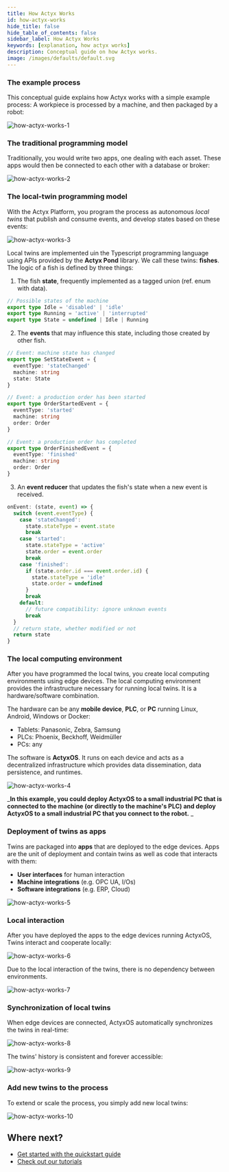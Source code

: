 ```yaml
---
title: How Actyx Works
id: how-actyx-works
hide_title: false
hide_table_of_contents: false
sidebar_label: How Actyx Works
keywords: [explanation, how actyx works]
description: Conceptual guide on how Actyx works.
image: /images/defaults/default.svg
---
```


### The example process

This conceptual guide explains how Actyx works with a simple example process: A workpiece is processed by a machine, and then packaged by a robot:

![how-actyx-works-1](/images/conceptual-guides/how-actyx-works/how-actyx-works-1.png)

### The traditional programming model

Traditionally, you would write two apps, one dealing with each asset. These apps would then be connected to each other with a database or broker:

![how-actyx-works-2](/images/conceptual-guides/how-actyx-works/how-actyx-works-2.png)

### The local-twin programming model

With the Actyx Platform, you program the process as autonomous _local twins_ that publish and consume events, and develop states based on these events:

![how-actyx-works-3](/images/conceptual-guides/how-actyx-works/how-actyx-works-3.png)

Local twins are implemented uin the Typescript programming language using APIs provided by the **Actyx Pond** library.
We call these twins: __**fishes**__. The logic of a fish is defined by three things:

1. The fish **state**, frequently implemented as a tagged union (ref. enum with data).

```ts
// Possible states of the machine
export type Idle = 'disabled' | 'idle'
export type Running = 'active' | 'interrupted'
export type State = undefined | Idle | Running
```

2. The **events** that may influence this state, including those created by other fish.

```ts
// Event: machine state has changed
export type SetStateEvent = {
  eventType: 'stateChanged'
  machine: string
  state: State
}

// Event: a production order has been started
export type OrderStartedEvent = {
  eventType: 'started'
  machine: string
  order: Order
}

// Event: a production order has completed
export type OrderFinishedEvent = {
  eventType: 'finished'
  machine: string
  order: Order
}
```

3. An **event reducer** that updates the fish's state when a new event is received.

```ts
onEvent: (state, event) => {
  switch (event.eventType) {
    case 'stateChanged':
      state.stateType = event.state
      break
    case 'started':
      state.stateType = 'active'
      state.order = event.order
      break
    case 'finished':
      if (state.order.id === event.order.id) {
        state.stateType = 'idle'
        state.order = undefined
      }
      break
    default:
      // future compatibility: ignore unknown events
      break
  }
  // return state, whether modified or not
  return state
}
```
### The local computing environment

After you have programmed the local twins, you create local computing environments using edge devices. The local computing environment provides the infrastructure necessary for running local twins. It is a hardware/software combination.

The hardware can be any **mobile device**, **PLC**, or **PC** running Linux, Android, Windows or Docker:

- Tablets: Panasonic, Zebra, Samsung
- PLCs: Phoenix, Beckhoff, Weidmüller
- PCs: any

The software is **ActyxOS**. It runs on each device and acts as a decentralized infrastructure which provides data dissemination, data persistence, and runtimes.

![how-actyx-works-4](/images/conceptual-guides/how-actyx-works/how-actyx-works-4.png)

_**In this example, you could deploy ActyxOS to a small industrial PC that is connected to the machine (or directly to the machine's PLC) and deploy ActyxOS to a small industrial PC that you connect to the robot.**
_
### Deployment of twins as apps

Twins are packaged into **apps** that are deployed to the edge devices. Apps are the unit of deployment and contain twins as well as code that interacts with them:

- **User interfaces** for human interaction
- **Machine integrations** (e.g. OPC UA, I/Os)
- **Software integrations** (e.g. ERP, Cloud)

![how-actyx-works-5](/images/conceptual-guides/how-actyx-works/how-actyx-works-5.png)

### Local interaction

After you have deployed the apps to the edge devices running ActyxOS, Twins interact and cooperate locally:

![how-actyx-works-6](/images/conceptual-guides/how-actyx-works/how-actyx-works-6.png)

Due to the local interaction of the twins, there is no dependency between environments.

![how-actyx-works-7](/images/conceptual-guides/how-actyx-works/how-actyx-works-7.png)

### Synchronization of local twins

When edge devices are connected, ActyxOS automatically synchronizes the twins in real-time:

![how-actyx-works-8](/images/conceptual-guides/how-actyx-works/how-actyx-works-8.png)

The twins' history is consistent and forever accessible:

![how-actyx-works-9](/images/conceptual-guides/how-actyx-works/how-actyx-works-9.png)

### Add new twins to the process

To extend or scale the process, you simply add new local twins:

![how-actyx-works-10](/images/conceptual-guides/how-actyx-works/how-actyx-works-10.png)

## Where next?

- [Get started with the quickstart guide](../tutorials/quickstart)
- [Check out our tutorials](../tutorials/overview)
